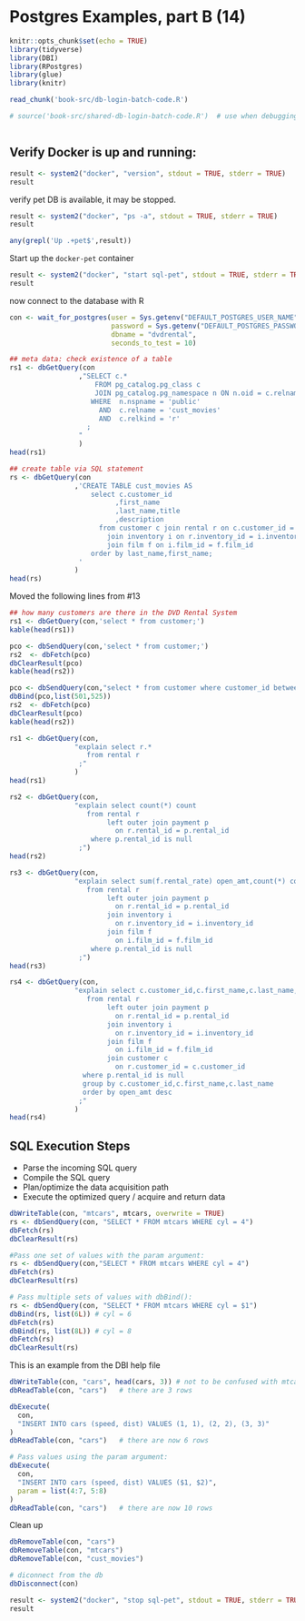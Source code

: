 # Postgres Examples, part B (14)

```r
knitr::opts_chunk$set(echo = TRUE)
library(tidyverse)
library(DBI)
library(RPostgres)
library(glue)
library(knitr)
```

```r
read_chunk('book-src/db-login-batch-code.R')

# source('book-src/shared-db-login-batch-code.R')  # use when debugging outside of knitr
```

```r

```

## Verify Docker is up and running:
```r
result <- system2("docker", "version", stdout = TRUE, stderr = TRUE)
result
```
verify pet DB is available, it may be stopped.
```r
result <- system2("docker", "ps -a", stdout = TRUE, stderr = TRUE)
result

any(grepl('Up .+pet$',result))

```
Start up the `docker-pet` container
```r
result <- system2("docker", "start sql-pet", stdout = TRUE, stderr = TRUE)
result


```


now connect to the database with R
```r

con <- wait_for_postgres(user = Sys.getenv("DEFAULT_POSTGRES_USER_NAME"),
                         password = Sys.getenv("DEFAULT_POSTGRES_PASSWORD"),
                         dbname = "dvdrental",
                         seconds_to_test = 10)
```

```r
## meta data: check existence of a table
rs1 <- dbGetQuery(con
                 ,"SELECT c.* 
                     FROM pg_catalog.pg_class c
                     JOIN pg_catalog.pg_namespace n ON n.oid = c.relnamespace
                    WHERE  n.nspname = 'public'
                      AND  c.relname = 'cust_movies'
                      AND  c.relkind = 'r'
                   ;
                 "
                 )
head(rs1)
```


```r
## create table via SQL statement
rs <- dbGetQuery(con
                ,'CREATE TABLE cust_movies AS
                    select c.customer_id
                          ,first_name
                          ,last_name,title
                          ,description
                      from customer c join rental r on c.customer_id = r.customer_id
                        join inventory i on r.inventory_id = i.inventory_id 
                        join film f on i.film_id = f.film_id 
                    order by last_name,first_name;
                 '
                )
head(rs)
```
Moved the following lines from #13
```r
## how many customers are there in the DVD Rental System
rs1 <- dbGetQuery(con,'select * from customer;')
kable(head(rs1))

pco <- dbSendQuery(con,'select * from customer;')
rs2  <- dbFetch(pco)
dbClearResult(pco)
kable(head(rs2))

```


```r
pco <- dbSendQuery(con,"select * from customer where customer_id between $1 and $2")
dbBind(pco,list(501,525))
rs2  <- dbFetch(pco)
dbClearResult(pco)
kable(head(rs2))
```

```r
rs1 <- dbGetQuery(con,
                "explain select r.*
                   from rental r 
                 ;"
                )  
head(rs1)

rs2 <- dbGetQuery(con,
                "explain select count(*) count
                   from rental r 
                        left outer join payment p 
                          on r.rental_id = p.rental_id  
                    where p.rental_id is null
                 ;")
head(rs2)

rs3 <- dbGetQuery(con,
                "explain select sum(f.rental_rate) open_amt,count(*) count
                   from rental r 
                        left outer join payment p 
                          on r.rental_id = p.rental_id 
                        join inventory i
                          on r.inventory_id = i.inventory_id
                        join film f
                          on i.film_id = f.film_id
                    where p.rental_id is null
                 ;")
head(rs3)

rs4 <- dbGetQuery(con,
                "explain select c.customer_id,c.first_name,c.last_name,sum(f.rental_rate) open_amt,count(*) count
                   from rental r 
                        left outer join payment p 
                          on r.rental_id = p.rental_id  
                        join inventory i
                          on r.inventory_id = i.inventory_id
                        join film f
                          on i.film_id = f.film_id
                        join customer c
                          on r.customer_id = c.customer_id
                  where p.rental_id is null
                  group by c.customer_id,c.first_name,c.last_name
                  order by open_amt desc
                 ;"
                )  
head(rs4)
```

## SQL Execution Steps

*  Parse the incoming SQL query
*  Compile the SQL query
*  Plan/optimize the data acquisition path
*  Execute the optimized query / acquire and return data

```r
dbWriteTable(con, "mtcars", mtcars, overwrite = TRUE)
rs <- dbSendQuery(con, "SELECT * FROM mtcars WHERE cyl = 4")
dbFetch(rs)
dbClearResult(rs)
```

```r
#Pass one set of values with the param argument:
rs <- dbSendQuery(con,"SELECT * FROM mtcars WHERE cyl = 4")
dbFetch(rs)
dbClearResult(rs)

# Pass multiple sets of values with dbBind():
rs <- dbSendQuery(con, "SELECT * FROM mtcars WHERE cyl = $1")
dbBind(rs, list(6L)) # cyl = 6
dbFetch(rs)
dbBind(rs, list(8L)) # cyl = 8
dbFetch(rs)
dbClearResult(rs)
```

This is an example from the DBI help file
```r
dbWriteTable(con, "cars", head(cars, 3)) # not to be confused with mtcars
dbReadTable(con, "cars")   # there are 3 rows

dbExecute(
  con,
  "INSERT INTO cars (speed, dist) VALUES (1, 1), (2, 2), (3, 3)"
)
dbReadTable(con, "cars")   # there are now 6 rows

# Pass values using the param argument:
dbExecute(
  con,
  "INSERT INTO cars (speed, dist) VALUES ($1, $2)",
  param = list(4:7, 5:8)
)
dbReadTable(con, "cars")   # there are now 10 rows
```
 
Clean up
```r
dbRemoveTable(con, "cars")
dbRemoveTable(con, "mtcars")
dbRemoveTable(con, "cust_movies")

# diconnect from the db
dbDisconnect(con)

result <- system2("docker", "stop sql-pet", stdout = TRUE, stderr = TRUE)
result

```

